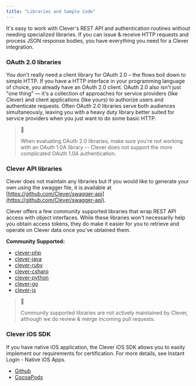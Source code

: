 ```yaml
---
title: "Libraries and Sample Code"
---
```


It's easy to work with Clever's REST API and authentication routines without needing specialized libraries. If you can issue & receive HTTP requests and process JSON response bodies, you have everything you need for a Clever integration.

### OAuth 2.0 libraries

You don't really need a client library for OAuth 2.0 – the flows boil down to simple HTTP. If you have a HTTP interface in your programming language of choice, you already have an OAuth 2.0 client. OAuth 2.0 also isn't just "one thing" — it's a collection of approaches for service providers (like Clever) and client applications (like yours) to authorize users and authenticate requests. Often OAuth 2.0 libraries serve both audiences simultaneously, leaving you with a heavy duty library better suited for service providers when you just want to do some basic HTTP.

> 📘
> 
> When evaluating OAuth 2.0 libraries, make sure you're not working with an OAuth 1.0A library -- Clever does not support the more complicated OAuth 1.0A authentication.

### Clever API libraries

Clever does not maintain any libraries but If you would like to generate your own using the swagger file, it is available at [https://github.com/Clever/swagger-api](https://github.com/Clever/swagger-api). 

Clever offers a few community supported libraries that wrap REST API access with object interfaces. While these libraries won't necessarily help you obtain access tokens, they do make it easier for you to retrieve and operate on Clever data once you've obtained them.

**Community Supported:**

* [clever-php](https://github.com/Clever/clever-php/)
* [clever-java](https://github.com/Clever/clever-java)
* [clever-ruby](https://github.com/Clever/clever-ruby)
* [clever-csharp](https://github.com/Clever/clever-csharp)
* [clever-python](https://github.com/Clever/clever-python)
* [clever-go](https://github.com/Clever/clever-go)
* [clever-js](https://github.com/Clever/clever-js)

> 🚧
> 
> Community supported libraries are not actively maintained by Clever, although we do review & merge incoming pull requests.

### Clever iOS SDK

If you have native iOS application, the Clever iOS SDK allows you to easily implement our requirements for certification. For more details, see Instant Login - Native iOS Apps.

* [Github](https://github.com/Clever/ios-sdk)
* [CocoaPods](http://cocoapods.org/pods/CleverSDK)